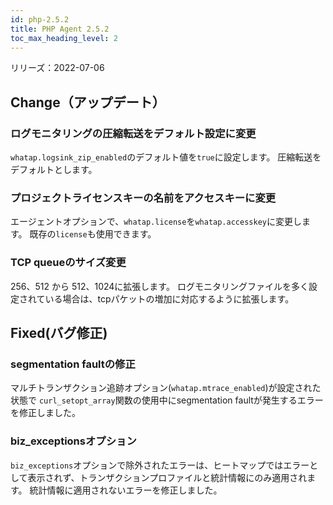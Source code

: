 ```yaml
---
id: php-2.5.2
title: PHP Agent 2.5.2
toc_max_heading_level: 2
---
```



リリーズ：2022-07-06

## Change（アップデート）

### ログモニタリングの圧縮転送をデフォルト設定に変更

`whatap.logsink_zip_enabled`のデフォルト値を`true`に設定します。 圧縮転送をデフォルトとします。 

### プロジェクトライセンスキーの名前をアクセスキーに変更

エージェントオプションで、`whatap.license`を`whatap.accesskey`に変更します。 既存の`license`も使用できます。

### TCP queueのサイズ変更

256、512 から 512、1024に拡張します。 ログモニタリングファイルを多く設定されている場合は、tcpパケットの増加に対応するように拡張します。 

## Fixed(バグ修正)

### segmentation faultの修正

マルチトランザクション追跡オプション(`whatap.mtrace_enabled`)が設定された状態で `curl_setopt_array`関数の使用中にsegmentation faultが発生するエラーを修正しました。 

### biz_exceptionsオプション

`biz_exceptions`オプションで除外されたエラーは、ヒートマップではエラーとして表示されず、トランザクションプロファイルと統計情報にのみ適用されます。 統計情報に適用されないエラーを修正しました。 
